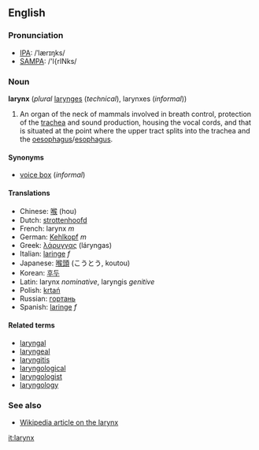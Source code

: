 ==English==
===Pronunciation===
*[[IPA]]: /ˈlærɪŋks/
*[[SAMPA]]: /'l{rINks/

===Noun===
'''larynx''' (''plural'' [[larynges]] (''technical''), larynxes (''informal''))

#An organ of the neck of mammals involved in breath control, protection of the [[trachea]] and sound production, housing the vocal cords, and that is situated at the point where the upper tract splits into the trachea and the [[oesophagus]]/[[esophagus]].

====Synonyms====
*[[voice box]] (''informal'')

====Translations====
*Chinese: [[喉]] (hou)
*Dutch: [[strottenhoofd]]
*French: larynx ''m''
*German: [[Kehlkopf]] ''m''
*Greek: [[λάρυγγας]] (láryngas)
*Italian: [[laringe#Italian|laringe]] ''f''
*Japanese: [[喉頭]] (こうとう, koutou)
*Korean: [[후두]]
*Latin: larynx ''nominative'', laryngis ''genitive''
*Polish: [[krtań]]
*Russian: [[гортань]]
*Spanish: [[laringe#Spanish|laringe]] ''f''

====Related terms====
*[[laryngal]]
*[[laryngeal]]
*[[laryngitis]]
*[[laryngological]]
*[[laryngologist]]
*[[laryngology]]

===See also===
*[[w:larynx|Wikipedia article on the larynx]]

[[it:larynx]]